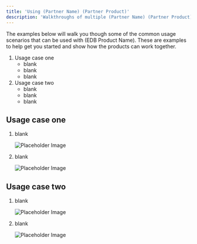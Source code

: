 ```yaml
---
title: 'Using (Partner Name) (Partner Product)'
description: 'Walkthroughs of multiple (Partner Name) (Partner Product) usage scenarios'
---
```


The examples below will walk you though some of the common usage scenarios that can be used with (EDB Product Name). These are examples to help get you started and show how the products can work together.

1. Usage case one
    - blank
    - blank
    - blank
2. Usage case two
    - blank
    - blank
    - blank

## Usage case one

1. blank

   ![Placeholder Image](Images/PlaceholderImage.png)
   
2. blank

   ![Placeholder Image](Images/PlaceholderImage.png)

## Usage case two

1. blank

   ![Placeholder Image](Images/PlaceholderImage.png)
   
2. blank

   ![Placeholder Image](Images/PlaceholderImage.png)
